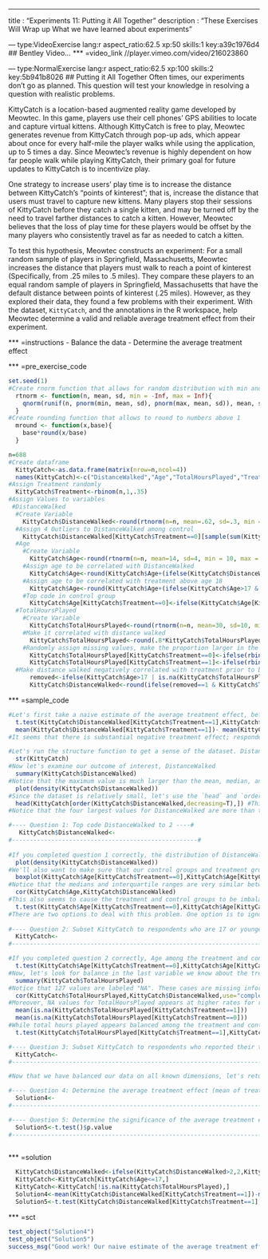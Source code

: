 --- 
title       : "Experiments 11: Putting it All Together"
description : "These Exercises Will Wrap up What we have learned about experiments"
  
--- type:VideoExercise lang:r aspect_ratio:62.5 xp:50 skills:1 key:a39c1976d4
## Bentley Video...
*** =video_link
//player.vimeo.com/video/216023860
 

--- type:NormalExercise lang:r aspect_ratio:62.5 xp:100 skills:2 key:5b941b8026
## Putting it All Together
Often times, our experiments don't go as planned. This question will test your knowledge in resolving a question with realistic problems.

KittyCatch is a location-based augmented reality game developed by Meowtec. In this game, players use their cell phones' GPS abilities to locate and capture virtual kittens. Although KittyCatch is free to play, Meowtec generates revenue from KittyCatch through pop-up ads, which appear about once for every half-mile the player walks while using the application, up to 5 times a day. Since Meowtec's revenue is highly dependent on how far people walk while playing KittyCatch, their primary goal for future updates to KittyCatch is to incentivize play. 

One strategy to increase users' play time is to increase the distance between KittyCatch's "points of kinterest"; that is, increase the distance that users must travel to capture new kittens. Many players stop their sessions of KittyCatch before they catch a single kitten, and may be turned off by the need to travel farther distances to catch a kitten. However, Meowtec believes that the loss of play time for these players would be offset by the many players who consistently travel as far as needed to catch a kitten. 

To test this hypothesis, Meowtec constructs an experiment: For a small random sample of players in Springfield, Massachusetts, Meowtec increases the distance that players must walk to reach a point of kinterest (Specifically, from .25 miles to .5 miles). They compare these players to an equal random sample of players in Springfield, Massachusetts that have the default distance between points of kinterest (.25 miles). However, as they explored their data, they found a few problems with their experiment. With the dataset, `KittyCatch`, and the annotations in the R workspace, help Meowtec determine a valid and reliable average treatment effect from their experiment.

*** =instructions
- Balance the data
- Determine the average treatment effect

*** =pre_exercise_code
```{r}
set.seed(1)
#Create rnorm function that allows for random distribution with min and max
  rtnorm <- function(n, mean, sd, min = -Inf, max = Inf){
    qnorm(runif(n, pnorm(min, mean, sd), pnorm(max, mean, sd)), mean, sd)
  }
#Create rounding function that allows to round to numbers above 1
  mround <- function(x,base){ 
    base*round(x/base) 
  } 

n=688
#Create dataframe
  KittyCatch<-as.data.frame(matrix(nrow=n,ncol=4))
  names(KittyCatch)<-c("DistanceWalked","Age","TotalHoursPlayed","Treatment")
#Assign Treatment randomly
  KittyCatch$Treatment<-rbinom(n,1,.35)
#Assign Values to variables
 #DistanceWalked
  #Create Variable
    KittyCatch$DistanceWalked<-round(rtnorm(n=n, mean=.62, sd=.3, min = 0, max = 1.3),2)
  #Assign 4 Outliers to DistanceWalked among control
    KittyCatch$DistanceWalked[KittyCatch$Treatment==0][sample(sum(KittyCatch$Treatment==0),4)]<-round(rtnorm(n=4, mean=7.00, sd=.6, min = 5, max = 9),2)
  #Age
    #Create Variable
      KittyCatch$Age<-round(rtnorm(n=n, mean=14, sd=4, min = 10, max = 40))
    #Assign age to be correlated with DistanceWalked
      KittyCatch$Age<-round(KittyCatch$Age+(ifelse(KittyCatch$DistanceWalked>median(KittyCatch$DistanceWalked),2,-2)))
    #Assign age to be correlated with treatment above age 18
      KittyCatch$Age<-round(KittyCatch$Age+(ifelse(KittyCatch$Age>17 & KittyCatch$Treatment==1,4,0)))
    #Top code in control group
      KittyCatch$Age[KittyCatch$Treatment==0]<-ifelse(KittyCatch$Age[KittyCatch$Treatment==0]>18,18,KittyCatch$Age[KittyCatch$Treatment==0])
  #TotalHoursPlayed
    #Create Variable
      KittyCatch$TotalHoursPlayed<-round(rtnorm(n=n, mean=30, sd=10, min = 1, max = 50))
    #Make it correlated with distance walked
      KittyCatch$TotalHoursPlayed<-round(.8*KittyCatch$TotalHoursPlayed + .2*KittyCatch$TotalHoursPlayed*KittyCatch$DistanceWalked)
    #Randomly assign missing values, make the proportion larger in the treatment; and make the likelihood for NA correlate with larger values
      KittyCatch$TotalHoursPlayed[KittyCatch$Treatment==0]<-ifelse(rbinom(sum(KittyCatch$Treatment==0),1,(.05+.05*KittyCatch$TotalHoursPlayed[KittyCatch$Treatment==0]/mean(KittyCatch$TotalHoursPlayed))),NA,KittyCatch$TotalHoursPlayed[KittyCatch$Treatment==0])
      KittyCatch$TotalHoursPlayed[KittyCatch$Treatment==1]<-ifelse(rbinom(sum(KittyCatch$Treatment==1),1,(.25+.05*KittyCatch$TotalHoursPlayed[KittyCatch$Treatment==1]/mean(KittyCatch$TotalHoursPlayed,na.rm = T))),NA,KittyCatch$TotalHoursPlayed[KittyCatch$Treatment==1])
  #Make distance walked negatively correlated with treatment prior to balance, and positvely correlated with treatment after balance
      removed<-ifelse(KittyCatch$Age>17 | is.na(KittyCatch$TotalHoursPlayed),1,0)
      KittyCatch$DistanceWalked<-round(ifelse(removed==1 & KittyCatch$Treatment==0,1.5*KittyCatch$DistanceWalked,ifelse(removed==0 & KittyCatch$Treatment==1,1.3*KittyCatch$DistanceWalked,KittyCatch$DistanceWalked)),2)

```
*** =sample_code
```{r}
#Let's first take a naive estimate of the average treatment effect, before testing or correcting for imbalance in the dataset
  t.test(KittyCatch$DistanceWalked[KittyCatch$Treatment==1],KittyCatch$DistanceWalked[KittyCatch$Treatment==0])
  mean(KittyCatch$DistanceWalked[KittyCatch$Treatment==1])- mean(KittyCatch$DistanceWalked[KittyCatch$Treatment==0])
#It seems that there is substantial negative treatment effect; respondents walked less in the treatment than in the control. But is this finding reliable?

#Let's run the structure function to get a sense of the dataset. DistanceWalked is our outcome of interest, and Treatment is the key independent variable that we care about. TotalHoursPlayed refers to how many hours the user has put into KittyCatch in total.
  str(KittyCatch)
#Now let's examine our outcome of interest, DistanceWalked
  summary(KittyCatch$DistanceWalked)
#Notice that the maximum value is much larger than the mean, median, and 3rd quartile of the dataset. This outlier might bias our t.test results by violating its assumption that the data is normally distributed. See density plot below to observe the long right tail in the distribution of DistanceWalked.
  plot(density(KittyCatch$DistanceWalked))
#Since the dataset is relatively small, let's use the `head` and `order` commands to examine the highest DistanceWalked observations in the dataset
  head(KittyCatch[order(KittyCatch$DistanceWalked,decreasing=T),]) #This syntax shows us 6 observations, sorted by the largest value for DistanceWalked
#Notice that the four largest values for DistanceWalked are more than three times as large as the 5th largest value for DistanceWalked. These are clearly outliers. However, we should also note that all of these values are in the control group, so removing them from our dataset, as we had done with previous outliers, might also bias our estimates by lowering the mean values for the treatment group. Instead, let's top code these values so that they are still the largest values in the dataset, but so that they are not outliers and do not violate our assumptions of normality. Top coding can be arbitrary (and there are better methods for handling outliers), but for this assignment, let's just assign all DistanceWalked observations above a value of 2 to 2

#---- Question 1: Top code DistanceWalked to 2 ----#
   KittyCatch$DistanceWalked<- 
#----------------------------------------------------#
    
#If you completed question 1 correctly, the distribution of DistanceWalked should look much more normal
  plot(density(KittyCatch$DistanceWalked))
#We'll also want to make sure that our control groups and treatment groups are balanced. Let's compare the age of the control group and treatment group with boxplots
  boxplot(KittyCatch$Age[KittyCatch$Treatment==0],KittyCatch$Age[KittyCatch$Treatment==1],names=c("Control","Treatment"))
#Notice that the medians and interquartile ranges are very similar between the treatment and control groups, but that the largest values in the treatment group rest much higher than in the control group. It turns out that this did not happen by chance; by default, KittyCatch only requires respondents to enter their ages if they state that they are younger than 18; however, for the experiment, all respondents in the treatment group were required to enter their ages. It could be problematic if the ages among the treatment group are different than those in the control group, especially if Age is correlated with DistanceWalked, which, as demonstrated below, it is.
  cor(KittyCatch$Age,KittyCatch$DistanceWalked)
#This also seems to cause the treatment and control groups to be imbalanced with regard to age.
  t.test(KittyCatch$Age[KittyCatch$Treatment==0],KittyCatch$Age[KittyCatch$Treatment==1])
#There are two options to deal with this problem. One option is to ignore it, as we know that age was top coded in the control group, and may entirely be the cause of the imbalance between the treatment and control group. However, what if people who opted into the treatment group tended to be older on average? This could bias our results. A simple way to deal with this problem is to subset the data to only use observations we can be sure are similarly aged. Since we can only be sure of the age of respondents in the treatment group for those younger than 18, let's subset the dataset to only include respondents who are 17 or younger.
  
#---- Question 2: Subset KittyCatch to respondents who are 17 or younger ----#
  KittyCatch<-
#----------------------------------------------------------------------------#

#If you completed question 2 correctly, Age among the treatment and control groups should now be balanced
  t.test(KittyCatch$Age[KittyCatch$Treatment==0],KittyCatch$Age[KittyCatch$Treatment==1])
#Now, let's look for balance in the last variable we know about the treatment and control groups, TotalHoursPlayed.
  summary(KittyCatch$TotalHoursPlayed)
#Notice that 127 values are labeled "NA". These cases are missing information, in large part because KittyCatch allows users to opt out of recording how many hours they play. However, as shown below, TotalHours played appears to be correlated with DistanceWalked.
  cor(KittyCatch$TotalHoursPlayed,KittyCatch$DistanceWalked,use="complete")
#Moreover, NA values for TotalHoursPlayed appears at higher rates for respondents in the treatment group than in the control group
  mean(is.na(KittyCatch$TotalHoursPlayed[KittyCatch$Treatment==1]))
  mean(is.na(KittyCatch$TotalHoursPlayed[KittyCatch$Treatment==0]))
#While total hours played appears balanced among the treatment and control groups for those whose information is available (see t.test below), the fact that its missingness is correlated with DistanceWalked and patterned among the treatment and control groups is cause for concern. Specifically, this could suggest that respondents in the treatment group play more KittyCatch than those in the control group, and are likely to walk further with KittyCatch due to this. A simple solution to this problem then, is listwise deletion; that is, removing respondents from our sample who did not report their total hours played.
  t.test(KittyCatch$TotalHoursPlayed[KittyCatch$Treatment==1],KittyCatch$TotalHoursPlayed[KittyCatch$Treatment==0])

#---- Question 3: Subset KittyCatch to respondents who reported their total hours played ----#
  KittyCatch<-
#--------------------------------------------------------------------------------------------#

#Now that we have balanced our data on all known dimensions, let's return the average treatment effect, and test whether it is significant

#---- Question 4: Determine the average treatment effect (mean of treatment - mean of control) ----#
  Solution4<-
#--------------------------------------------------------------------------------------------------#

#---- Question 5: Determine the significance of the average treatment effect (via a t.test) -------#
  Solution5<-t.test()$p.value
#--------------------------------------------------------------------------------------------------#
  
```
*** =solution
```{r}
  KittyCatch$DistanceWalked<-ifelse(KittyCatch$DistanceWalked>2,2,KittyCatch$DistanceWalked)
  KittyCatch<-KittyCatch[KittyCatch$Age<=17,]
  KittyCatch<-KittyCatch[!is.na(KittyCatch$TotalHoursPlayed),]
  Solution4<-mean(KittyCatch$DistanceWalked[KittyCatch$Treatment==1])-mean(KittyCatch$DistanceWalked[KittyCatch$Treatment==0])
  Solution5<-t.test(KittyCatch$DistanceWalked[KittyCatch$Treatment==1],KittyCatch$DistanceWalked[KittyCatch$Treatment==0])$p.value
```
*** =sct
```{r}
test_object("Solution4")
test_object("Solution5")
success_msg("Good work! Our naive estimate of the average treatment effect was opposite of our estimate after we tried to balance the data. However, we had to ignore a large fraction of our observations to get to that conclusion. This is the difficulty of computing conditional average treatment effects with t.tests. However, this problem can be sidestepped with regression models. Our next module teaches how to use regression models in detail.")
```
